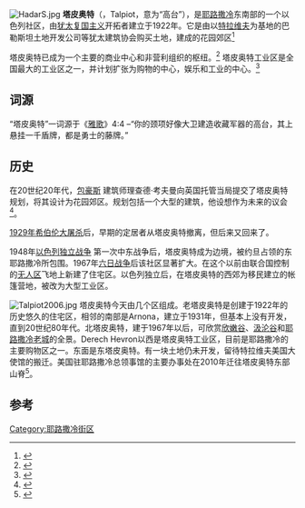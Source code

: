 [[File:HadarS.jpg|thumb]]
'''塔皮奥特'''（{{lang-he|תלפיות}}，Talpiot，意为“高台”），是[[耶路撒冷|耶路撒冷]]东南部的一个以色列社区，由[[犹太复国主义|犹太复国主义]]开拓者建立于1922年。它是由以[[特拉维夫|特拉维夫]]为基地的巴勒斯坦土地开发公司等犹太建筑协会购买土地，建成的花园郊区<ref name="google.co.il">{{cite book |url={{Google books |plainurl=yes |id=KzOAxmHDzHUC |page=169 }} |title=Jerusalem and Its Environs |publisher=Wayne State University Press |year=2001 |page=169 |accessdate= 2015年1月4日}}</ref>

塔皮奥特已成为一个主要的商业中心和非营利组织的枢纽。<ref name="After nearly 20 years in Talbiyeh">{{cite web |url=http://www.jerusalem.muni.il/jer_sys/muni/messages/item_news_en.asp?msg_id=10063&cat=37&sec_id=77 |title=After nearly 20 years in Talbiyeh, the AACI is moving to a new, bigger home |accessdate=2014-02-23  |deadurl=yes |archiveurl=https://web.archive.org/web/20140223182831/http://www.jerusalem.muni.il/jer_sys/muni/messages/item_news_en.asp?msg_id=10063&cat=37&sec_id=77 |archivedate=2014-02-23 }}</ref> 塔皮奥特工业区是全国最大的工业区之一，并计划扩张为购物的中心，娱乐和工业的中心。<ref name="haaretz.com">{{cite web|url=http://www.haaretz.com/business/business-in-brief.premium-1.491341|title=Business in Brief|date=2013年1月2日|work=Haaretz.com|accessdate=2015年1月4日|archive-date=2015年10月17日|archive-url=https://web.archive.org/web/20151017122125/http://www.haaretz.com/business/business-in-brief.premium-1.491341|dead-url=no}}</ref>

==词源==
“塔皮奥特”一词源于《[[雅歌|雅歌]]》4:4 –“你的颈项好像大卫建造收藏军器的高台，其上悬挂一千盾牌，都是勇士的藤牌。”

==历史==
在20世纪20年代，[[包豪斯|包豪斯]] 建筑师理查德·考夫曼向英国托管当局提交了塔皮奥特规划，将其设计为花园郊区。规划包括一个大型的建筑，他设想作为未来的议会<ref>{{cite web|url=http://www.knesset.gov.il/building/architecture/eng/art1_prologue_eng.htm|title=The Knesset Building in Givat Ram: Planning and Construction|publisher=Knesset.gov.il|accessdate=2015年1月4日|archive-date=2012年10月15日|archive-url=https://web.archive.org/web/20121015052445/http://www.knesset.gov.il/building/architecture/eng/art1_prologue_eng.htm|dead-url=no}}</ref>。

[[1929年希伯伦大屠杀|1929年希伯伦大屠杀]]后，早期的定居者从塔皮奥特撤离，但后来又回来了。

1948年[[以色列独立战争|以色列独立战争]] 第一次中东战争后，塔皮奥特成为边境，被约旦占领的东耶路撒冷所包围。1967年[[六日战争|六日战争]]后该社区显著扩大。在这个以前由联合国控制的[[无人区|无人区]]飞地上新建了住宅区。以色列独立后，在塔皮奥特的西郊为移民建立的帐篷营地，被改为大型工业区。

[[File:Talpiot2006.jpg|thumb]]
塔皮奥特今天由几个区组成。老塔皮奥特是创建于1922年的历史悠久的住宅区，相邻的南部是Arnona，建立于1931年，但基本上没有开发，直到20世纪80年代。北塔皮奥特，建于1967年以后，可欣赏[[欣嫩谷|欣嫩谷]]、[[汲沦谷|汲沦谷]]和[[耶路撒冷老城|耶路撒冷老城]]的全景。Derech Hevron以西是塔皮奥特工业区，目前是耶路撒冷的主要购物区之一。东面是东塔皮奥特。有一块土地仍未开发，留待特拉维夫美国大使馆的搬迁。美国驻耶路撒冷总领事馆的主要办事处在2010年迁往塔皮奥特东部山脊<ref>{{cite web|url=http://jerusalem.usconsulate.gov/about_the_embassy.html |title=About the Consulate |publisher=jerusalem.usconsulate.gov |accessdate=2012年11月8日 |deadurl=yes |archiveurl=https://web.archive.org/web/20100707013844/http://jerusalem.usconsulate.gov/about_the_embassy.html |archivedate=2010年7月7日 }}</ref>。

==参考==
{{Reflist}}

{{耶路撒冷社区}}
[[Category:耶路撒冷街区|Category:耶路撒冷街区]]